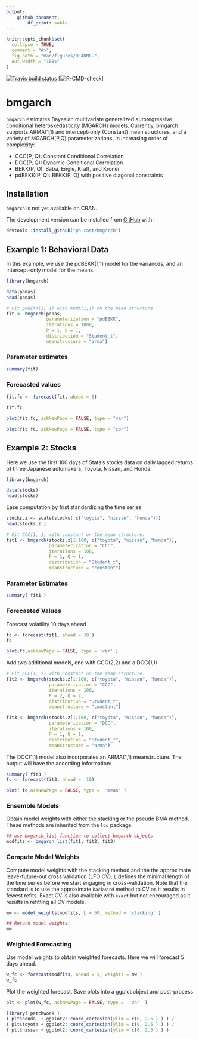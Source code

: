 ```yaml
---
output:
    github_document:
        df_print: kable
---
```


<!-- README.md is generated from README.Rmd. Please edit that file -->
<!-- knit with rmarkdown::render("README.Rmd", output_format = "md_document") -->

```r
knitr::opts_chunk$set(
  collapse = TRUE,
  comment = "#>",
  fig.path = "man/figures/README-",
  out.width = "100%"
)
```
<!-- badges: start -->
[![Travis build status](https://travis-ci.com/ph-rast/bmgarch.svg?branch=master)](https://travis-ci.com/ph-rast/bmgarch)
[![R-CMD-check](https://github.com/ph-rast/bmgarch/workflows/R-CMD-check/badge.svg)]
<!-- badges: end -->

# bmgarch

`bmgarch` estimates Bayesian multivariate generalized autoregressive conditional heteroskedasticity (MGARCH) models.
Currently, bmgarch supports ARMA(1,1) and intercept-only (Constant) mean structures, and a variety of MGARCH(P,Q) parameterizations.
In increasing order of complexity:

* CCC(P, Q): Constant Conditional Correlation
* DCC(P, Q): Dynamic Conditional Correlation
* BEKK(P, Q): Baba, Engle, Kraft, and Kroner
* pdBEKK(P, Q): BEKK(P, Q) with positive diagonal constraints

## Installation

`bmgarch` is not yet available on CRAN.

The development version can be installed from [GitHub](https://github.com/) with:

``` r
devtools::install_github("ph-rast/bmgarch")
```
## Example 1: Behavioral Data

In this example, we use the pdBEKK(1,1) model for the variances, and an intercept-only model for the means.

```r
library(bmgarch)

data(panas)
head(panas)

# Fit pdBEKK(1, 1) with ARMA(1,1) on the mean structure.
fit <- bmgarch(panas,
               parameterization = "pdBEKK",
               iterations = 1000,
               P = 1, Q = 1,
               distribution = "Student_t",
               meanstructure = "arma")

```

### Parameter estimates
```r
summary(fit)
```

### Forecasted values
```r
fit.fc <- forecast(fit, ahead = 5)

fit.fc
```

```r
plot(fit.fc, askNewPage = FALSE, type = "var")

plot(fit.fc, askNewPage = FALSE, type = "cor")
```

## Example 2: Stocks

Here we use the first 100 days of Stata's stocks data on daily lagged returns of three Japanese automakers, Toyota, Nissan, and Honda. 

```r
library(bmgarch)

data(stocks)
head(stocks)
```
Ease computation by first standardizing the time series
```r
stocks.z <- scale(stocks[,c("toyota", "nissan", "honda")])
head(stocks.z )

# Fit CCC(1, 1) with constant on the mean structure.
fit1 <- bmgarch(stocks.z[1:100, c("toyota", "nissan", "honda")],
                parameterization = "CCC",
                iterations = 100,
                P = 1, Q = 1,
                distribution = "Student_t",
                meanstructure = "constant")

```

### Parameter Estimates
```r
summary( fit1 )
```

### Forecasted Values
Forecast volatility 10 days ahead
```r
fc <- forecast(fit1, ahead = 10 )
fc
```
```r
plot(fc,askNewPage = FALSE, type = 'var' )
```

Add two additional models, one with CCC(2,2) and a DCC(1,1)

```r
# Fit CCC(1, 1) with constant on the mean structure.
fit2 <- bmgarch(stocks.z[1:100, c("toyota", "nissan", "honda")],
                parameterization = "CCC",
                iterations = 100,
                P = 2, Q = 2,
                distribution = "Student_t",
                meanstructure = "constant")

fit3 <- bmgarch(stocks.z[1:100, c("toyota", "nissan", "honda")],
                parameterization = "DCC",
                iterations = 100,
                P = 1, Q = 1,
                distribution = "Student_t",
                meanstructure = "arma")

```

The DCC(1,1) model also incorporates an ARMA(1,1) meanstructure. The output will have the according information:

```r
summary( fit3 )
fc <- forecast(fit3, ahead =  10)
```
```r
plot( fc,askNewPage = FALSE, type =  'mean' ) 
```


### Ensemble Models
Obtain model weights with either the stacking or the pseudo BMA method. These methods are inherited from the `loo` package.

```r
## use bmgarch_list function to collect bmgarch objects
modfits <- bmgarch_list(fit1, fit2, fit3)
```

### Compute Model Weights
Compute model weights with the stacking method and the the approximate leave-future-out cross validation (LFO CV).
`L` defines the minimal length of the time series before we start engaging in cross-validation. Note that the standard is to use the approximate `backward` method to CV as it results in fewest refits. Exact CV is also available with `exact` but not encouraged as it results in refitting all CV models. 

```r
mw <- model_weights(modfits, L = 50, method = 'stacking' )
```
```r
## Return model weights:
mw
```

### Weighted Forecasting
Use model weights to obtain weighted forecasts. Here we will forecast 5 days ahead.
```r
w_fc <- forecast(modfits, ahead = 5, weights = mw )
w_fc
```
Plot the weighted forecast. Save plots into a ggplot object and post-process
```r
plt <- plot(w_fc, askNewPage = FALSE, type =  'var' )

library( patchwork )
( plt$honda  + ggplot2::coord_cartesian(ylim = c(0, 2.5 ) ) ) /
( plt$toyota + ggplot2::coord_cartesian(ylim = c(0, 2.5 ) ) ) /
( plt$nissan + ggplot2::coord_cartesian(ylim = c(0, 2.5 ) ) ) 
```

